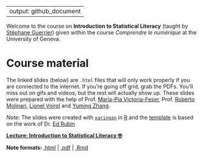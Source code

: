 
---
output: github_document
---

Welcome to the course on **Introduction to Statistical Literacy** (taught by [Stéphane Guerrier](https://stephaneguerrier.com/)) given within the course *Comprendre le numérique* at the University of Geneva.

# Course material

The linked slides (below) are `.html` files that will only work properly if you are connected to the internet. If you're going off grid, grab the PDFs. You'll miss out on gifs and videos, but the rest will actually show up. These slides were prepared with the help of Prof. [Maria-Pia Victoria-Feser](https://www.unige.ch/gsem/en/research/faculty/all/maria-pia-victoria-feser/), Prof. [Roberto Molinari](https://github.com/robertomolinari), [Lionel Voirol](https://github.com/lionelvoirol) and [Yuming Zhang](https://github.com/Yuming-Zhang).

*Note:* The slides were created with [`xaringan`](https://github.com/yihui/xaringan/wiki) in [R](cran.r-project.org) and the [template](https://github.com/edrubin/EC607S20) is based on the work of Dr. [Ed Rubin](https://edrub.in)

**[Lecture: Introduction to Statistical Literacy 🤓 ](https://raw.githack.com/stephaneguerrier/StatLiteracy/main/slides2021_web.html)**
 
**Note formats:** [.html](https://raw.githack.com/stephaneguerrier/StatLiteracy/main/slides2021_web.html) |
[.pdf](https://raw.githack.com/stephaneguerrier/StatLiteracy/main/slides2021.pdf) |
[.Rmd](https://raw.githack.com/stephaneguerrier/StatLiteracy/main/slides2021_web.Rmd)

